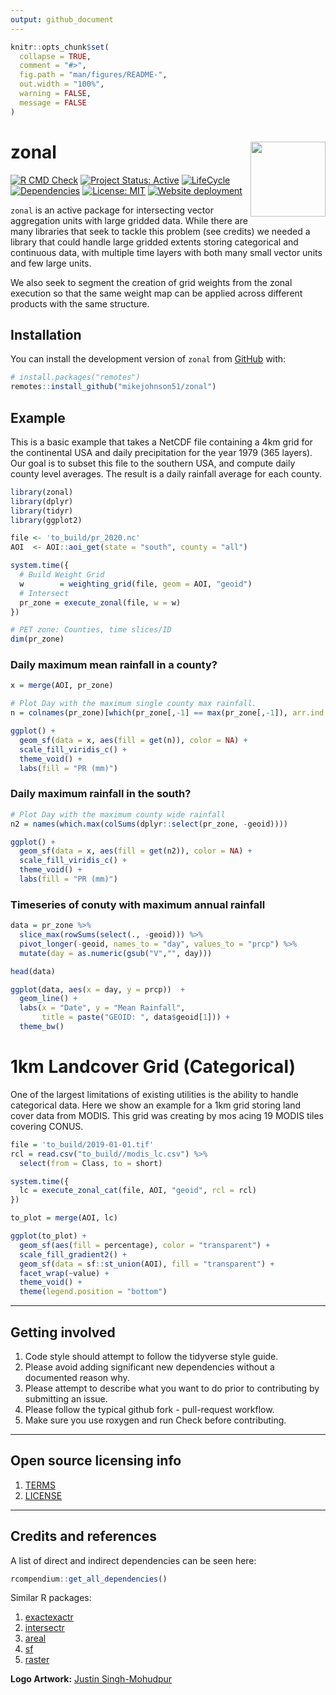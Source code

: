 ```yaml
---
output: github_document
---
```


<!-- README.md is generated from README.Rmd. Please edit that file -->

```r
knitr::opts_chunk$set(
  collapse = TRUE,
  comment = "#>",
  fig.path = "man/figures/README-",
  out.width = "100%",
  warning = FALSE,
  message = FALSE
)
```

# zonal <img src="man/figures/logo.png" align="right" alt="" width="120" />

<!-- badges: start -->
[![R CMD Check](https://github.com/mikejohnson51/zonal/actions/workflows/R-CMD-check.yaml/badge.svg)](https://github.com/mikejohnson51/zonal/actions/workflows/R-CMD-check.yaml)
[![Project Status: Active](https://www.repostatus.org/badges/latest/active.svg)](https://www.repostatus.org/#active)
[![LifeCycle](man/figures/lifecycle/lifecycle-experimental.svg)](https://lifecycle.r-lib.org/articles/stages.html#experimental)
[![Dependencies](https://img.shields.io/badge/dependencies-8/29-orange?style=flat)](#)
[![License: MIT](https://img.shields.io/badge/License-MIT-yellow.svg)](https://choosealicense.com/licenses/mit/)
[![Website deployment](https://github.com/mikejohnson51/zonal/actions/workflows/pkgdown.yaml/badge.svg)](https://github.com/mikejohnson51/zonal/actions/workflows/pkgdown.yaml)
<!-- badges: end -->

`zonal` is an active package for intersecting vector aggregation units with large gridded data. While there are many libraries that seek to tackle this problem (see credits) we needed a library that could handle large gridded extents storing categorical and continuous data, with multiple time layers with both many small vector units and few large units.

We also seek to segment the creation of grid weights from the zonal execution so that the same weight map can be applied across different products with the same structure.

## Installation

You can install the development version of `zonal` from [GitHub](https://github.com/) with:

``` r
# install.packages("remotes")
remotes::install_github("mikejohnson51/zonal")
```
## Example

This is a basic example that takes a NetCDF file containing a 4km grid for the continental USA and daily precipitation for the year 1979 (365 layers). Our goal is to subset this file to the southern USA, and compute daily county level averages. The result is a daily rainfall average for each county.

```r
library(zonal)
library(dplyr)
library(tidyr)
library(ggplot2)

file <- 'to_build/pr_2020.nc'
AOI  <- AOI::aoi_get(state = "south", county = "all") 

system.time({
  # Build Weight Grid
  w        = weighting_grid(file, geom = AOI, "geoid")
  # Intersect
  pr_zone = execute_zonal(file, w = w)
})

# PET zone: Counties, time slices/ID
dim(pr_zone)
```

### Daily maximum mean rainfall in a county?

```r
x = merge(AOI, pr_zone)

# Plot Day with the maximum single county max rainfall.
n = colnames(pr_zone)[which(pr_zone[,-1] == max(pr_zone[,-1]), arr.ind = TRUE)[2] + 1]

ggplot() + 
  geom_sf(data = x, aes(fill = get(n)), color = NA) + 
  scale_fill_viridis_c() + 
  theme_void() + 
  labs(fill = "PR (mm)")
```

### Daily maximum rainfall in the south?

```r
# Plot Day with the maximum county wide rainfall
n2 = names(which.max(colSums(dplyr::select(pr_zone, -geoid))))

ggplot() + 
  geom_sf(data = x, aes(fill = get(n2)), color = NA) + 
  scale_fill_viridis_c() + 
  theme_void() + 
  labs(fill = "PR (mm)")
```

### Timeseries of conuty with maximum annual rainfall

```r
data = pr_zone %>% 
  slice_max(rowSums(select(., -geoid))) %>% 
  pivot_longer(-geoid, names_to = "day", values_to = "prcp") %>% 
  mutate(day = as.numeric(gsub("V","", day)))

head(data)
```

```r
ggplot(data, aes(x = day, y = prcp))  + 
  geom_line() + 
  labs(x = "Date", y = "Mean Rainfall",
       title = paste("GEOID: ", data$geoid[1])) +
  theme_bw()
```

# 1km Landcover Grid (Categorical)

One of the largest limitations of existing utilities is the ability to handle categorical data. Here we show an example for a 1km grid storing land cover data from MODIS. This grid was creating by mos acing 19 MODIS tiles covering CONUS.

```r
file = 'to_build/2019-01-01.tif'
rcl = read.csv("to_build//modis_lc.csv") %>% 
  select(from = Class, to = short)

system.time({
  lc = execute_zonal_cat(file, AOI, "geoid", rcl = rcl)
})
```

```r
to_plot = merge(AOI, lc)

ggplot(to_plot) + 
  geom_sf(aes(fill = percentage), color = "transparent") + 
  scale_fill_gradient2() +
  geom_sf(data = sf::st_union(AOI), fill = "transparent") + 
  facet_wrap(~value) + 
  theme_void() + 
  theme(legend.position = "bottom")
```

----

## Getting involved

1. Code style should attempt to follow the tidyverse style guide.
2. Please avoid adding significant new dependencies without a documented reason why.
3. Please attempt to describe what you want to do prior to contributing by submitting an issue.
4. Please follow the typical github fork - pull-request workflow.
5. Make sure you use roxygen and run Check before contributing.

----

## Open source licensing info
1. [TERMS](TERMS.md)
2. [LICENSE](LICENSE)

----

## Credits and references

A list of direct and indirect dependencies can be seen here:

```r
rcompendium::get_all_dependencies()
```

Similar R packages:

1. [exactexactr](https://github.com/isciences/exactextractr)
2. [intersectr](https://github.com/USGS-R/intersectr)
3. [areal](https://github.com/slu-openGIS/areal)
4. [sf](https://github.com/r-spatial/sf)
5. [raster](https://github.com/rspatial/raster)

**Logo Artwork:** [Justin Singh-Mohudpur](https://www.justinsingh.me/about/)
